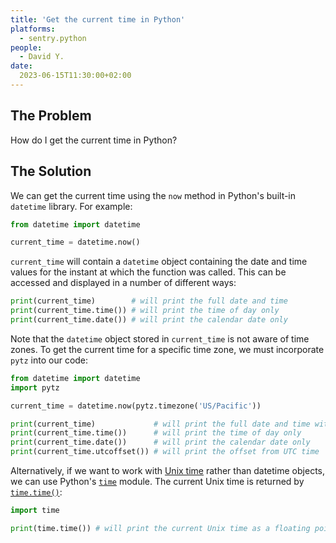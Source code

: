 ```yaml
---
title: 'Get the current time in Python'
platforms: 
  - sentry.python
people: 
  - David Y.
date: 
  2023-06-15T11:30:00+02:00
---
```


## The Problem

How do I get the current time in Python?

## The Solution

We can get the current time using the `now` method in Python's built-in `datetime` library. For example:

```python
from datetime import datetime

current_time = datetime.now()
```

`current_time` will contain a `datetime` object containing the date and time values for the instant at which the function was called. This can be accessed and displayed in a number of different ways:

```python
print(current_time)        # will print the full date and time
print(current_time.time()) # will print the time of day only
print(current_time.date()) # will print the calendar date only
```

Note that the `datetime` object stored in `current_time` is not aware of time zones. To get the current time for a specific time zone, we must incorporate `pytz` into our code:

```python
from datetime import datetime
import pytz

current_time = datetime.now(pytz.timezone('US/Pacific'))

print(current_time)             # will print the full date and time with time zone offset from UTC
print(current_time.time())      # will print the time of day only
print(current_time.date())      # will print the calendar date only
print(current_time.utcoffset()) # will print the offset from UTC time
```

Alternatively, if we want to work with [Unix time](https://en.wikipedia.org/wiki/Unix_time) rather than datetime objects, we can use Python's [`time`](https://docs.python.org/3/library/time.html) module. The current Unix time is returned by [`time.time()`](https://docs.python.org/3/library/time.html#time.time):

```python
import time

print(time.time()) # will print the current Unix time as a floating point number
```
